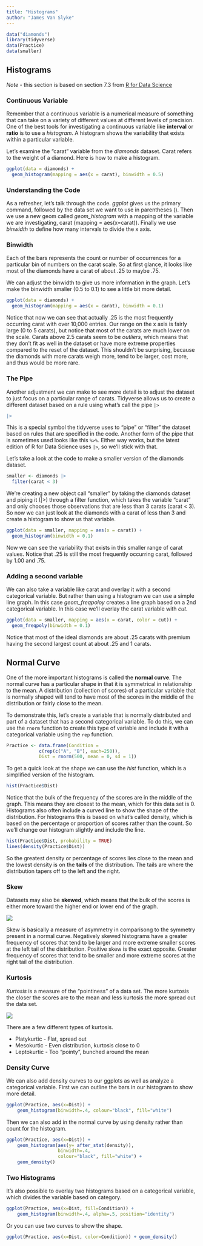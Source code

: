```yaml
---
title: "Histograms"
author: "James Van Slyke"
---
```


```r
data("diamonds")
library(tidyverse)
data(Practice)
data(smaller)
```

## Histograms

*Note* - this section is based on section 7.3 from [R for Data Science](https://r4ds.had.co.nz/exploratory-data-analysis.html?q=histogram#variation)

### Continuous Variable

Remember that a continuous variable is a numerical measure of something that can take on a variety of different values at different levels of precision. One of the best tools for investigating a continuous variable like **interval** or **ratio** is to use a *histogram*. A histogram shows the variability that exists within a particular variable.

Let's examine the "carat" variable from the *diamonds* dataset. Carat refers to the weight of a diamond. Here is how to make a histogram.

```r
ggplot(data = diamonds) +
  geom_histogram(mapping = aes(x = carat), binwidth = 0.5)
```

### Understanding the Code

As a refresher, let's talk through the code. *ggplot* gives us the primary command, followed by the data set we want to use in parentheses (). Then we use a new geom called *geom_histogram* with a mapping of the variable we are investigating, carat (mapping = aes(x=carat)). Finally we use *binwidth* to define how many intervals to divide the x axis.

### Binwidth

Each of the bars represents the count or number of occurrences for a particular bin of numbers on the carat scale. So at first glance, it looks like most of the diamonds have a carat of about .25 to maybe .75.

We can adjust the binwidth to give us more information in the graph. Let's make the binwidth smaller (0.5 to 0.1) to see a little bit more detail.

```r
ggplot(data = diamonds) +
  geom_histogram(mapping = aes(x = carat), binwidth = 0.1)
```

Notice that now we can see that actually .25 is the most frequently occurring carat with over 10,000 entries. Our range on the x axis is fairly large (0 to 5 carats), but notice that most of the carats are much lower on the scale. Carats above 2.5 carats seem to be *outliers*, which means that they don't fit as well in the dataset or have more extreme properties compared to the reset of the dataset. This shouldn't be surprising, because the diamonds with more carats weigh more, tend to be larger, cost more, and thus would be more rare.

### The Pipe

Another adjustment we can make to see more detail is to adjust the dataset to just focus on a particular range of carats. Tidyverse allows us to create a different dataset based on a rule using what's call the pipe `|>`

```r
|> 
```

This is a special symbol the tidyverse uses to "pipe" or "filter" the dataset based on rules that are specified in the code. Another form of the pipe that is sometimes used looks like this `%>%`. Either way works, but the latest edition of R for Data Science uses `|>`, so we'll stick with that.

Let's take a look at the code to make a smaller version of the diamonds dataset.

```r
smaller <- diamonds |> 
  filter(carat < 3)
```

We're creating a new object call "smaller" by taking the diamonds dataset and piping it (\|\>) through a filter function, which takes the variable "carat" and only chooses those observations that are less than 3 carats (carat \< 3). So now we can just look at the diamonds with a carat of less than 3 and create a histogram to show us that variable.

```r
ggplot(data = smaller, mapping = aes(x = carat)) +
  geom_histogram(binwidth = 0.1)
```

Now we can see the variability that exists in this smaller range of carat values. Notice that .25 is still the most frequently occurring carat, followed by 1.00 and .75.

### Adding a second variable

We can also take a variable like carat and overlay it with a second categorical variable. But rather than using a histogram we can use a simple line graph. In this case *geom_freqpoloy* creates a line graph based on a 2nd categorical variable. In this case we'll overlay the carat variable with *cut*.

```r
ggplot(data = smaller, mapping = aes(x = carat, color = cut)) +
  geom_freqpoly(binwidth = 0.1)
```

Notice that most of the ideal diamonds are about .25 carats with premium having the second largest count at about .25 and 1 carats.

## Normal Curve

One of the more important histograms is called the **normal curve**. The normal curve has a particular shape in that it is symmetrical in relationship to the mean. A distribution (collection of scores) of a particular variable that is normally shaped will tend to have most of the scores in the middle of the distribution or fairly close to the mean.

To demonstrate this, let's create a variable that is normally distributed and part of a dataset that has a second categorical variable. To do this, we can use the `rnorm` function to create this type of variable and include it with a categorical variable using the `rep` function.

```r
Practice <- data.frame(Condition = 
            c(rep(c("A", "B"), each=250)), 
            Dist = rnorm(500, mean = 0, sd = 1))
```

To get a quick look at the shape we can use the *hist* function, which is a simplified version of the histogram.

```r
hist(Practice$Dist)
```

Notice that the bulk of the frequency of the scores are in the middle of the graph. This means they are closest to the mean, which for this data set is 0. Histograms also often include a curved line to show the shape of the distribution. For histograms this is based on what's called density, which is based on the percentage or proportion of scores rather than the count. So we'll change our histogram slightly and include the line.

```r
hist(Practice$Dist, probability = TRUE)
lines(density(Practice$Dist))
```

So the greatest density or percentage of scores lies close to the mean and the lowest density is on the **tails** of the distribution. The tails are where the distribution tapers off to the left and the right.

### Skew

Datasets may also be **skewed**, which means that the bulk of the scores is either more toward the higher end or lower end of the graph.

![](https://learningstatisticswithr.com/book/lsr_files/figure-html/skewness-1.png)

Skew is basically a measure of asymmetry in comparisong to the symmetry present in a normal curve. Negatively skewed histograms have a greater frequency of scores that tend to be larger and more extreme smaller scores at the left tail of the distribution. Positive skew is the exact opposite. Greater frequency of scores that tend to be smaller and more extreme scores at the right tail of the distribution.

### Kurtosis

*Kurtosis* is a measure of the "pointiness" of a data set. The more kurtosis the closer the scores are to the mean and less kurtosis the more spread out the data set.

![](https://learningstatisticswithr.com/book/lsr_files/figure-html/kurtosis-1.png)

There are a few different types of kurtosis.

-   Platykurtic - Flat, spread out
-   Mesokurtic - Even distribution, kurtosis close to 0
-   Leptokurtic - Too "pointy", bunched around the mean

### Density Curve

We can also add density curves to our ggplots as well as analyze a categorical variable. First we can outline the bars in our histogram to show more detail.

```r
ggplot(Practice, aes(x=Dist)) +
    geom_histogram(binwidth=.4, colour="black", fill="white")
```

Then we can also add in the normal curve by using density rather than count for the histogram.

```r
ggplot(Practice, aes(x=Dist)) + 
    geom_histogram(aes(y= after_stat(density)),
                   binwidth=.4,
                   colour="black", fill="white") +
    geom_density()
```

### Two Histograms

It's also possible to overlay two histograms based on a categorical variable, which divides the variable based on category.

```r
ggplot(Practice, aes(x=Dist, fill=Condition)) +
    geom_histogram(binwidth=.4, alpha=.5, position="identity")
```

Or you can use two curves to show the shape.

```r
ggplot(Practice, aes(x=Dist, color=Condition)) + geom_density()
```
